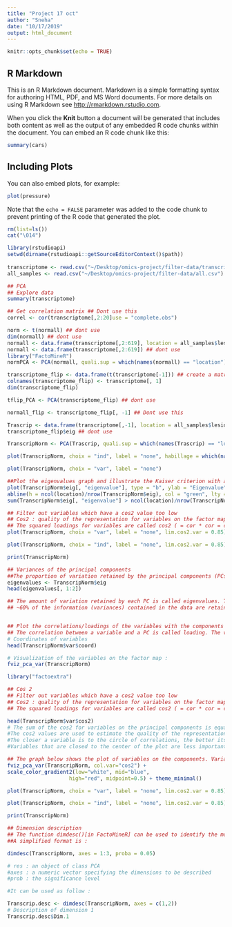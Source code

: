 ```yaml
---
title: "Project 17 oct"
author: "Sneha"
date: "10/17/2019"
output: html_document
---
```


```r
knitr::opts_chunk$set(echo = TRUE)
```

## R Markdown

This is an R Markdown document. Markdown is a simple formatting syntax for authoring HTML, PDF, and MS Word documents. For more details on using R Markdown see <http://rmarkdown.rstudio.com>.

When you click the **Knit** button a document will be generated that includes both content as well as the output of any embedded R code chunks within the document. You can embed an R code chunk like this:

```r
summary(cars)
```

## Including Plots

You can also embed plots, for example:

```r
plot(pressure)
```

Note that the `echo = FALSE` parameter was added to the code chunk to prevent printing of the R code that generated the plot.

```r
rm(list=ls())
cat("\014")

library(rstudioapi)
setwd(dirname(rstudioapi::getSourceEditorContext()$path))
  
transcriptome <- read.csv("~/Desktop/omics-project/filter-data/transcriptome.csv")
all_samples <- read.csv("~/Desktop/omics-project/filter-data/all.csv")
```


```r

## PCA
## Explore data
summary(transcriptome)

## Get correlation matrix ## Dont use this
correl <- cor(transcriptome[,2:20]use = "complete.obs")

```

```r
norm <- t(normall) ## dont use
dim(normall) ## dont use
normall <- data.frame(transcriptome[,2:619], location = all_samples$lesional) ## dont use
normall <- data.frame(transcriptome[,2:619]) ## dont use
library("FactoMineR")
normPCA <- PCA(normall, quali.sup = which(names(normall) == "location"))## not working
```

```r
transcriptome_flip <- data.frame(t(transcriptome[-1])) ## create a matrix
colnames(transcriptome_flip) <- transcriptome[, 1]
dim(transcriptome_flip)

tflip_PCA <- PCA(transcriptome_flip) ## dont use
```

```r
normall_flip <- transcriptome_flip[, -1] ## Dont use this 

```
 
```r
Trascrip <- data.frame(transcriptome[,-1], location = all_samples$lesional)
transcriptome_flip$eig ## dont use

TranscripNorm <- PCA(Trascrip, quali.sup = which(names(Trascrip) == "location"))

plot(TranscripNorm, choix = "ind", label = "none", habillage = which(names(Trascrip) == "location"))

plot(TranscripNorm, choix = "var", label = "none")

##Plot the eigenvalues graph and illustrate the Kaiser criterion with an horizontal line.
plot(TranscripNorm$eig[, "eigenvalue"], type = "b", ylab = "Eigenvalue")
abline(h = ncol(location)/nrow(TranscripNorm$eig), col = "green", lty = "dotted", lwd = 2)
sum(TranscripNorm$eig[, "eigenvalue"] > ncol(location)/nrow(TranscripNorm$eig))

## Filter out variables which have a cos2 value too low
## Cos2 : quality of the representation for variables on the factor map
## The squared loadings for variables are called cos2 ( = cor * cor = coord * coord).
plot(TranscripNorm, choix = "var", label = "none", lim.cos2.var = 0.85)

plot(TranscripNorm, choix = "ind", label = "none", lim.cos2.var = 0.85)

print(TranscripNorm)

## Variances of the principal components
##The proportion of variation retained by the principal components (PCs) can be extracted as follow :
eigenvalues <- TranscripNorm$eig
head(eigenvalues[, 1:2])

## The amount of variation retained by each PC is called eigenvalues. The first PC corresponds to the direction with the maximum amount of variation in the data set.
## ~60% of the information (variances) contained in the data are retained by the first two principal components.


## Plot the correlations/loadings of the variables with the components
## The correlation between a variable and a PC is called loading. The variables can be plotted as points in the component space using their loadings as coordinates.
# Coordinates of variables
head(TranscripNorm$var$coord)

# Visualization of the variables on the factor map :
fviz_pca_var(TranscripNorm)
```
```r
library("factoextra")
```


```r
## Cos 2
## Filter out variables which have a cos2 value too low
## Cos2 : quality of the representation for variables on the factor map
## The squared loadings for variables are called cos2 ( = cor * cor = coord * coord).

head(TranscripNorm$var$cos2)
# The sum of the cos2 for variables on the principal components is equal to one. If a variable is perfectly represented by only two components, the sum of the cos2 is equal to one. In this case the variables will be positioned on the circle of correlations.For some of the variables, more than 2 components are required to perfectly represent the data. In this case the variables are positioned inside the circle of correlations.
#The cos2 values are used to estimate the quality of the representation
#The closer a variable is to the circle of correlations, the better its representation on the factor map (and the more important it is to interpret these components)
#Variables that are closed to the center of the plot are less important for the first components.

## The graph below shows the plot of variables on the components. Variables are colored according to the values of the squared cosine :
fviz_pca_var(TranscripNorm, col.var="cos2") +
scale_color_gradient2(low="white", mid="blue", 
                    high="red", midpoint=0.5) + theme_minimal()

plot(TranscripNorm, choix = "var", label = "none", lim.cos2.var = 0.85)

plot(TranscripNorm, choix = "ind", label = "none", lim.cos2.var = 0.85)

print(TranscripNorm)
```

```r
## Dimension description
## The function dimdesc()[in FactoMineR] can be used to identify the most correlated variables with a given principal component.
##A simplified format is :

dimdesc(TranscripNorm, axes = 1:3, proba = 0.05)

# res : an object of class PCA
#axes : a numeric vector specifying the dimensions to be described
#prob : the significance level

#It can be used as follow :

Transcrip.desc <- dimdesc(TranscripNorm, axes = c(1,2))
# Description of dimension 1
Transcrip.desc$Dim.1

```

